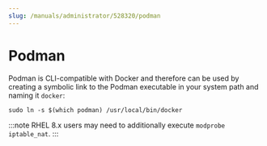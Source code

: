 ```yaml
---
slug: /manuals/administrator/528320/podman
---
```


# Podman

Podman is CLI-compatible with Docker and therefore can be used by creating a symbolic link to the Podman executable in your system path and naming it `docker`:

```shell
sudo ln -s $(which podman) /usr/local/bin/docker
```

:::note
RHEL 8.x users may need to additionally execute `modprobe iptable_nat`.
:::
